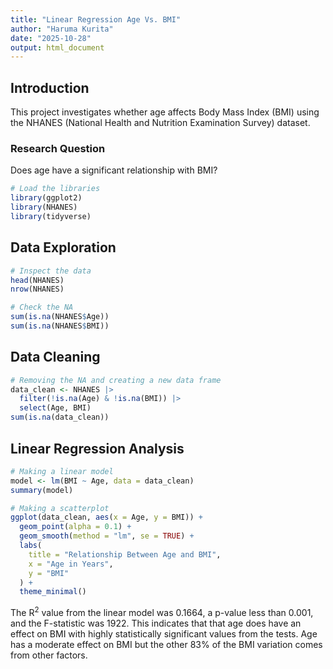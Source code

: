 ---
title: "Linear Regression Age Vs. BMI"
author: "Haruma Kurita"
date: "2025-10-28"
output: html_document
---

## Introduction

This project investigates whether age affects Body Mass Index (BMI) using the NHANES (National Health and Nutrition Examination Survey) dataset.

### Research Question
Does age have a significant relationship with BMI?
```{r}
# Load the libraries
library(ggplot2)
library(NHANES)
library(tidyverse)
```

## Data Exploration
```{r}
# Inspect the data
head(NHANES)
nrow(NHANES)

# Check the NA
sum(is.na(NHANES$Age))
sum(is.na(NHANES$BMI))
```

## Data Cleaning
```{r}
# Removing the NA and creating a new data frame
data_clean <- NHANES |> 
  filter(!is.na(Age) & !is.na(BMI)) |> 
  select(Age, BMI)
sum(is.na(data_clean))
```

## Linear Regression Analysis
```{r}
# Making a linear model
model <- lm(BMI ~ Age, data = data_clean)
summary(model)

# Making a scatterplot
ggplot(data_clean, aes(x = Age, y = BMI)) +
  geom_point(alpha = 0.1) +
  geom_smooth(method = "lm", se = TRUE) +
  labs(
    title = "Relationship Between Age and BMI",
    x = "Age in Years",
    y = "BMI"
  ) +
  theme_minimal()
```

The R^2^ value from the linear model was 0.1664, a p-value less than 0.001, and the F-statistic was 1922. This indicates that that age does have an effect on BMI with highly statistically significant values from the tests. Age has a moderate effect on BMI but the other 83% of the BMI variation comes from other factors.


